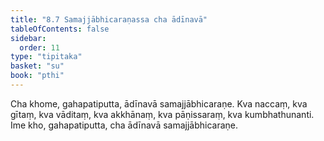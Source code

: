 ```yaml
---
title: "8.7 Samajjābhicaraṇassa cha ādīnavā"
tableOfContents: false
sidebar:
  order: 11
type: "tipitaka"
basket: "su"
book: "pthi"
---
```



<DynamicBreadcrumb />

<Division number="250" book="pthi" bookNo="8" page="148">

<Paragraph number="588" book="pthi">
Cha khome, gahapatiputta, ādīnavā samajjābhicaraṇe. Kva naccaṃ, kva gītaṃ, kva vāditaṃ, kva akkhānaṃ, kva pāṇissaraṃ, kva kumbhathunanti. Ime kho, gahapatiputta, cha ādīnavā samajjābhicaraṇe.
</Paragraph>
</Division>